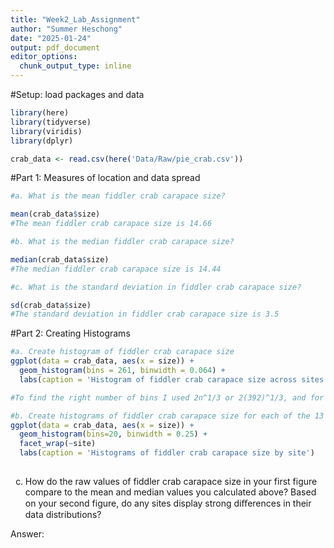 ```yaml
---
title: "Week2_Lab_Assignment"
author: "Summer Heschong"
date: "2025-01-24"
output: pdf_document
editor_options: 
  chunk_output_type: inline
---
```

#Setup: load packages and data
```r
library(here)
library(tidyverse)
library(viridis)
library(dplyr)

crab_data <- read.csv(here('Data/Raw/pie_crab.csv'))
```

#Part 1: Measures of location and data spread
```r
#a. What is the mean fiddler crab carapace size?

mean(crab_data$size)
#The mean fiddler crab carapace size is 14.66

#b. What is the median fiddler crab carapace size?

median(crab_data$size)
#The median fiddler crab carapace size is 14.44

#c. What is the standard deviation in fiddler crab carapace size? 

sd(crab_data$size)
#The standard deviation in fiddler crab carapace size is 3.5
```

#Part 2: Creating Histograms
```r
#a. Create histogram of fiddler crab carapace size
ggplot(data = crab_data, aes(x = size)) +
  geom_histogram(bins = 261, binwidth = 0.064) +
  labs(caption = 'Histogram of fiddler crab carapace size across sites')

#To find the right number of bins I used 2n^1/3 or 2(392)^1/3, and for bin width I used range/#of bins

#b. Create histograms of fiddler crab carapace size for each of the 13 sites
ggplot(data = crab_data, aes(x = size)) +
  geom_histogram(bins=20, binwidth = 0.25) +
  facet_wrap(~site)
  labs(caption = 'Histograms of fiddler crab carapace size by site')
  
```
c. How do the raw values of fiddler crab carapace size in your first figure compare to the mean and median values you calculated above? Based on your second figure, do any sites display strong diﬀerences in their data distributions?

Answer: 


```r


```


